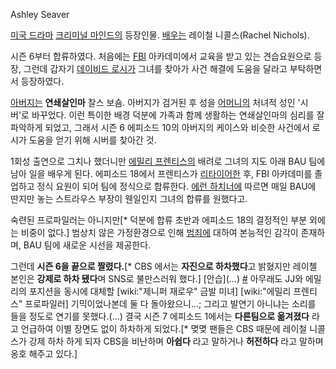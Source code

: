 Ashley Seaver

[[미국 드라마]] [[크리미널 마인드]]의 등장인물. [[배우]]는 레이철 니콜스(Rachel Nichols).

시즌 6부터 합류하였다. 처음에는 [[FBI]] 아카데미에서 교육을 받고 있는 견습요원으로 등장, 그런데 갑자기 [[데이비드 로시]]가 그녀를 찾아가 사건 해결에 도움을 달라고 부탁하면서 등장하였다.

[[아버지]]는 '''연쇄살인마''' 찰스 보숌. 아버지가 검거된 후 성을 [[어머니]]의 처녀적 성인 '시버'로 바꾸었다. 이런 특이한 배경 덕분에 가족과 함께 생활하는 연쇄살인마의 심리를 잘 파악하게 되었고, 그래서 시즌 6 에피소드 10의 아버지의 케이스와 비슷한 사건에서 로시가 도움을 얻기 위해 시버를 찾아간 것.

1회성 출연으로 그치나 했더니만 [[에밀리 프렌티스]]의 배려로 그녀의 지도 아래 BAU 팀에 남아 일을 배우게 된다. 에피소드 18에서 프렌티스가 [[리타이어]]한 후, FBI 아카데미를 졸업하고 정식 요원이 되어 팀에 정식으로 합류한다. [[에런 하치너]]에 따르면 매일 BAU에 딴지만 놓는 스트라우스 부장이 웬일인지 그녀의 합류를 원했다고.

숙련된 프로파일러는 아니지만[* 덕분에 합류 초반과 에피소드 18의 결정적인 부분 외에는 비중이 없다.] 범상치 않은 가정환경으로 인해 [[범죄]]에 대하여 본능적인 감각이 존재하며, BAU 팀에 새로운 시선을 제공한다.

그런데 '''시즌 6을 끝으로 짤렸다.'''[* CBS 에서는 '''자진으로 하차했다'''고 밝혔지만 레이첼 본인은 '''강제로 하차 됐다'''며 SNS로 불만스러워 했다.] [안습](...) [http://blog.zap2it.com/frominsidethebox/2011/05/criminal-minds-paget-brewster-aj-cook-in-rachel-nichols-out.html #]  아무래도 JJ와 에밀리의 포지션을 동시에 대체할 [wiki:"제니퍼 재로우" 금발 미녀] [wiki:"에밀리 프렌티스" 프로파일러] 기믹이었나본데 둘 다 돌아왔으니...; 그리고 발연기 아니냐는 소리를 들을 정도로 연기를 못했다.(...) 결국 시즌 7 에피소드 1에서는 '''다른팀으로 옮겨졌다''' 라고 언급하여 이별 장면도 없이 하차하게 되었다.[* 몆몆 팬들은 CBS 때문에 레이철 니콜스가 강제 하차 하게 되자 CBS을 비난하며 '''아쉽다''' 라고 말하거나 '''허전하다''' 라고 말하며 옹호 해주고 있다.]

